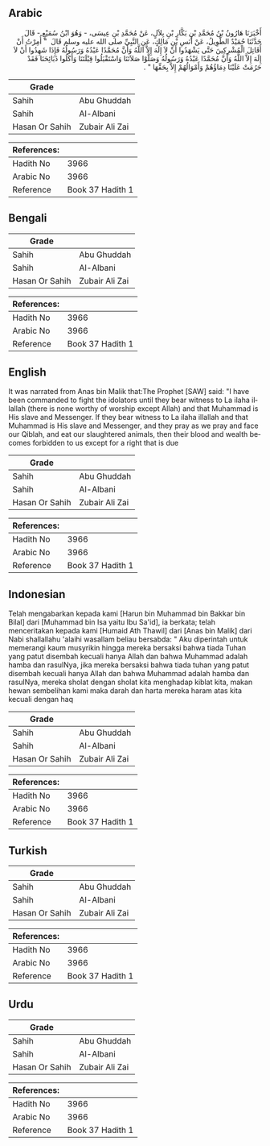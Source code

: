 ## Arabic


<div dir="rtl" lang="ar" style={{fontSize:'larger',backgroundColor:'#f8f9fa',padding:20}}>
أَخْبَرَنَا هَارُونُ بْنُ مُحَمَّدِ بْنِ بَكَّارِ بْنِ بِلاَلٍ، عَنْ مُحَمَّدِ بْنِ عِيسَى، - وَهُوَ ابْنُ سُمَيْعٍ - قَالَ حَدَّثَنَا حُمَيْدٌ الطَّوِيلُ، عَنْ أَنَسِ بْنِ مَالِكٍ، عَنِ النَّبِيِّ صلى الله عليه وسلم قَالَ ‏ "‏ أُمِرْتُ أَنْ أُقَاتِلَ الْمُشْرِكِينَ حَتَّى يَشْهَدُوا أَنْ لاَ إِلَهَ إِلاَّ اللَّهُ وَأَنَّ مُحَمَّدًا عَبْدُهُ وَرَسُولُهُ فَإِذَا شَهِدُوا أَنْ لاَ إِلَهَ إِلاَّ اللَّهُ وَأَنَّ مُحَمَّدًا عَبْدُهُ وَرَسُولُهُ وَصَلَّوْا صَلاَتَنَا وَاسْتَقْبَلُوا قِبْلَتَنَا وَأَكَلُوا ذَبَائِحَنَا فَقَدْ حَرُمَتْ عَلَيْنَا دِمَاؤُهُمْ وَأَمْوَالُهُمْ إِلاَّ بِحَقِّهَا ‏"‏ ‏.‏
</div>
<div style={{backgroundColor:'#f8f9fa',padding:20, marginBottom: 10}}><table> <thead> <tr> <th>Grade</th> <th></th> </tr> </thead> <tbody> <tr><td>Sahih</td><td>Abu Ghuddah</td></tr><tr><td>Sahih</td><td>Al-Albani</td></tr><tr><td>Hasan Or Sahih</td><td>Zubair Ali Zai</td></tr></tbody></table><table> <thead> <tr> <th>References:</th> <th></th> </tr> </thead> <tbody><tr><td>Hadith No</td><td>3966</td></tr><tr><td>Arabic No</td><td>3966</td></tr><tr><td>Reference</td><td>Book 37 Hadith 1</td></tr></tbody></table></div>

## Bengali


<div dir="ltr" lang="bn" style={{fontSize:'larger',backgroundColor:'#f8f9fa',padding:20}}>

</div>
<div style={{backgroundColor:'#f8f9fa',padding:20, marginBottom: 10}}><table> <thead> <tr> <th>Grade</th> <th></th> </tr> </thead> <tbody> <tr><td>Sahih</td><td>Abu Ghuddah</td></tr><tr><td>Sahih</td><td>Al-Albani</td></tr><tr><td>Hasan Or Sahih</td><td>Zubair Ali Zai</td></tr></tbody></table><table> <thead> <tr> <th>References:</th> <th></th> </tr> </thead> <tbody><tr><td>Hadith No</td><td>3966</td></tr><tr><td>Arabic No</td><td>3966</td></tr><tr><td>Reference</td><td>Book 37 Hadith 1</td></tr></tbody></table></div>

## English


<div dir="ltr" lang="en" style={{fontSize:'larger',backgroundColor:'#f8f9fa',padding:20}}>
It was narrated from Anas bin Malik that:The Prophet [SAW] said: "I have been commanded to fight the idolators until they bear witness to La ilaha illallah (there is none worthy of worship except Allah) and that Muhammad is His slave and Messenger. If they bear witness to La ilaha illallah and that Muhammad is His slave and Messenger, and they pray as we pray and face our Qiblah, and eat our slaughtered animals, then their blood and wealth becomes forbidden to us except for a right that is due
</div>
<div style={{backgroundColor:'#f8f9fa',padding:20, marginBottom: 10}}><table> <thead> <tr> <th>Grade</th> <th></th> </tr> </thead> <tbody> <tr><td>Sahih</td><td>Abu Ghuddah</td></tr><tr><td>Sahih</td><td>Al-Albani</td></tr><tr><td>Hasan Or Sahih</td><td>Zubair Ali Zai</td></tr></tbody></table><table> <thead> <tr> <th>References:</th> <th></th> </tr> </thead> <tbody><tr><td>Hadith No</td><td>3966</td></tr><tr><td>Arabic No</td><td>3966</td></tr><tr><td>Reference</td><td>Book 37 Hadith 1</td></tr></tbody></table></div>

## Indonesian


<div dir="ltr" lang="id" style={{fontSize:'larger',backgroundColor:'#f8f9fa',padding:20}}>
Telah mengabarkan kepada kami [Harun bin Muhammad bin Bakkar bin Bilal] dari [Muhammad bin Isa yaitu Ibu Sa'id], ia berkata; telah menceritakan kepada kami [Humaid Ath Thawil] dari [Anas bin Malik] dari Nabi shallallahu 'alaihi wasallam beliau bersabda: " Aku diperintah untuk memerangi kaum musyrikin hingga mereka bersaksi bahwa tiada Tuhan yang patut disembah kecuali hanya Allah dan bahwa Muhammad adalah hamba dan rasulNya, jika mereka bersaksi bahwa tiada tuhan yang patut disembah kecuali hanya Allah dan bahwa Muhammad adalah hamba dan rasulNya, mereka sholat dengan sholat kita menghadap kiblat kita, makan hewan sembelihan kami maka darah dan harta mereka haram atas kita kecuali dengan haq
</div>
<div style={{backgroundColor:'#f8f9fa',padding:20, marginBottom: 10}}><table> <thead> <tr> <th>Grade</th> <th></th> </tr> </thead> <tbody> <tr><td>Sahih</td><td>Abu Ghuddah</td></tr><tr><td>Sahih</td><td>Al-Albani</td></tr><tr><td>Hasan Or Sahih</td><td>Zubair Ali Zai</td></tr></tbody></table><table> <thead> <tr> <th>References:</th> <th></th> </tr> </thead> <tbody><tr><td>Hadith No</td><td>3966</td></tr><tr><td>Arabic No</td><td>3966</td></tr><tr><td>Reference</td><td>Book 37 Hadith 1</td></tr></tbody></table></div>

## Turkish


<div dir="ltr" lang="tr" style={{fontSize:'larger',backgroundColor:'#f8f9fa',padding:20}}>

</div>
<div style={{backgroundColor:'#f8f9fa',padding:20, marginBottom: 10}}><table> <thead> <tr> <th>Grade</th> <th></th> </tr> </thead> <tbody> <tr><td>Sahih</td><td>Abu Ghuddah</td></tr><tr><td>Sahih</td><td>Al-Albani</td></tr><tr><td>Hasan Or Sahih</td><td>Zubair Ali Zai</td></tr></tbody></table><table> <thead> <tr> <th>References:</th> <th></th> </tr> </thead> <tbody><tr><td>Hadith No</td><td>3966</td></tr><tr><td>Arabic No</td><td>3966</td></tr><tr><td>Reference</td><td>Book 37 Hadith 1</td></tr></tbody></table></div>

## Urdu


<div dir="rtl" lang="ur" style={{fontSize:'larger',backgroundColor:'#f8f9fa',padding:20}}>

</div>
<div style={{backgroundColor:'#f8f9fa',padding:20, marginBottom: 10}}><table> <thead> <tr> <th>Grade</th> <th></th> </tr> </thead> <tbody> <tr><td>Sahih</td><td>Abu Ghuddah</td></tr><tr><td>Sahih</td><td>Al-Albani</td></tr><tr><td>Hasan Or Sahih</td><td>Zubair Ali Zai</td></tr></tbody></table><table> <thead> <tr> <th>References:</th> <th></th> </tr> </thead> <tbody><tr><td>Hadith No</td><td>3966</td></tr><tr><td>Arabic No</td><td>3966</td></tr><tr><td>Reference</td><td>Book 37 Hadith 1</td></tr></tbody></table></div>